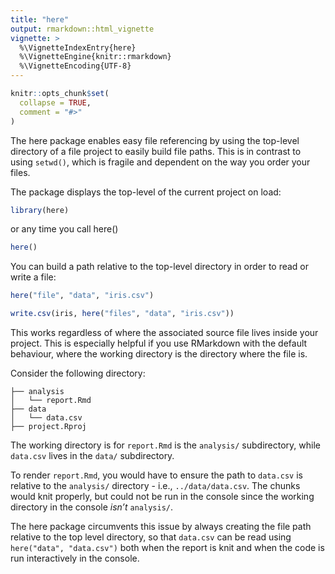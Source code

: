 ```yaml
---
title: "here"
output: rmarkdown::html_vignette
vignette: >
  %\VignetteIndexEntry{here}
  %\VignetteEngine{knitr::rmarkdown}
  %\VignetteEncoding{UTF-8}
---
```


```r
knitr::opts_chunk$set(
  collapse = TRUE,
  comment = "#>"
)
```

The here package enables easy file referencing by using the top-level directory of a file project to easily build file paths. This is in contrast to using `setwd()`, which is fragile and dependent on the way you order your files.

The package displays the top-level of the current project on load:

```r
library(here)
```

or any time you call here()

```r
here()
```

You can build a path relative to the top-level directory in order to read or write a file:

```r
here("file", "data", "iris.csv")
```

```r
write.csv(iris, here("files", "data", "iris.csv"))
```

This works regardless of where the associated source file lives inside your project. This is especially helpful if you use RMarkdown with the default behaviour, where the working directory is the directory where the file is.

Consider the following directory:

```
├── analysis
│   └── report.Rmd
├── data
│   └── data.csv
├── project.Rproj
```

The working directory is for `report.Rmd` is the `analysis/` subdirectory, while `data.csv` lives in the `data/` subdirectory. 

To render `report.Rmd`, you would have to ensure the path to `data.csv` is relative to the `analysis/` directory - i.e., `../data/data.csv`. The chunks would knit properly, but could not be run in the console since the working directory in the console *isn't* `analysis/`.

The here package circumvents this issue by always creating the file path relative to the top level directory, so that `data.csv` can be read using `here("data", "data.csv")` both when the report is knit and when the code is run interactively in the console.
